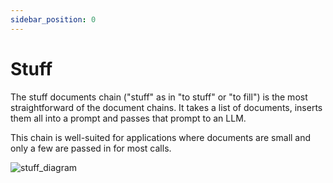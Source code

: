 ```yaml
---
sidebar_position: 0
---
```

# Stuff

The stuff documents chain ("stuff" as in "to stuff" or "to fill") is the most straightforward of the document chains. It takes a list of documents, inserts them all into a prompt and passes that prompt to an LLM.

This chain is well-suited for applications where documents are small and only a few are passed in for most calls.

![stuff_diagram](/img/stuff.jpg)


